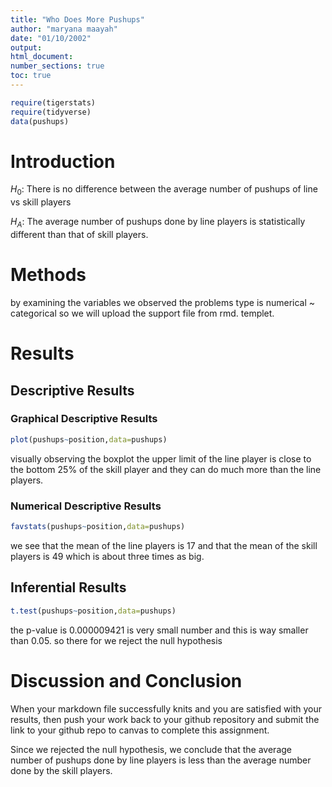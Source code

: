 ```yaml
---
title: "Who Does More Pushups"
author: "maryana maayah"
date: "01/10/2002"
output:
html_document:
number_sections: true
toc: true
---
```

  

```r
require(tigerstats)
require(tidyverse)
data(pushups)
```

# Introduction

<!--In this section you explain what you are trying to show. Where did the data come from? What is the research or other question you are trying to answer?!-->

$H_0$: There is no difference between the average number of pushups of line vs skill players

$H_A$: The average number of pushups done by line players is statistically different than that of skill players. 


# Methods

<!--Decide on your methods: use "variable analysis" or other appropriate descriptors. Make sure to choose at least one graphical method and at least one numerical method.!-->

by examining the variables we observed the problems type is 
numerical ~ categorical so we will upload the support file from rmd. templet.  

# Results

<!--Divide this section into two sub-sections: One for your descriptive results and one for your inferential results.!-->

## Descriptive Results

### Graphical Descriptive Results

<!--Graphical results here. Make sure to show your code. Provide appropriate labels for axes, giving units if possible, and provide a good title for the graph, too. Use the graphical results to describe the patterns if any that exist in the data as focused toward the research question!-->

```r
plot(pushups~position,data=pushups)
```
  
  
visually observing the boxplot the upper limit of the line player is close to the bottom 25% of the skill player and they can do much more than the line players. 
  

### Numerical Descriptive Results

<!--Numerical results go here. Use the numerical results to describe the patterns if any that exist in the data as focused toward the research question!-->
```r
favstats(pushups~position,data=pushups)
``` 
we see that the mean of the line players is 17 and that the mean of the skill players is 49 which is about three times as big. 

## Inferential Results

<!--State hypothesis clearly. Make sure your discussion of the inferential test covers all the aspects that the test output produces, such as test statistic, p-value etc. Make a decision about the null hypothesis, explain the assumptions on which the selected test/procedure was based, and why the chosen procedure satisfys the assumptions and is appropriate to answer the research question!-->
```r
t.test(pushups~position,data=pushups)
```
the p-value is 0.000009421 is very small number and this is way smaller than 0.05. so there for we reject the null hypothesis  

# Discussion and Conclusion

<!--Discussion and conclusion here. If you found a relationship be sure to consider whether the relationship occurs because one of the variavbles causes the other, or whether they perhasps are related for some other reason. Watch the chapter 6 videos from the GeorgeTown videos collection.!-->

When your markdown file successfully knits and you are satisfied with your results, then push your work back to your github repository and submit the link to your github repo to canvas  to complete this assignment.

Since we rejected the null hypothesis, we conclude that the average number of pushups done by line players is less than the average number done by the skill players. 
